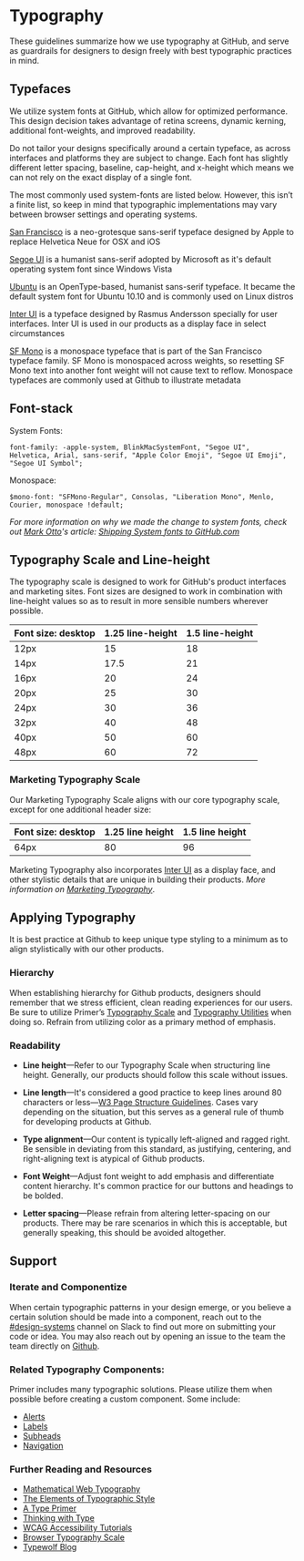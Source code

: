 
# Typography

These guidelines summarize how we use typography at GitHub, and serve as guardrails for designers to design freely with best typographic practices in mind.

<!-- {:toc} -->

## Typefaces

We utilize system fonts at GitHub, which allow for optimized performance. This design decision takes advantage of retina screens, dynamic kerning, additional font-weights, and improved readability.

Do not tailor your designs specifically around a certain typeface, as across interfaces and platforms they are subject to change. Each font has slightly different letter spacing, baseline, cap-height, and x-height which means we can not rely on the exact display of a single font.

The most commonly used system-fonts are listed below. However, this isn’t a finite list, so keep in mind that typographic implementations may vary between browser settings and operating systems.

<Box maxWidth={256}>
  <SF />
</Box>

[San Francisco](https://developer.apple.com/fonts/) is a neo-grotesque sans-serif typeface designed by Apple to replace Helvetica Neue for OSX and iOS

<Box maxWidth={207}>
  <Segoe />
</Box>

[Segoe UI](https://developer.microsoft.com/en-us/fabric#/resources) is a humanist sans-serif adopted by Microsoft as it's default operating system font since Windows Vista

<Box maxWidth={180}>
  <Ubuntu />
</Box>

[Ubuntu](https://design.ubuntu.com/font/) is an OpenType-based, humanist sans-serif typeface. It became the default system font for Ubuntu 10.10 and is commonly used on Linux distros

<Box maxWidth={202}>
  <InterUI />
</Box>

[Inter UI](https://rsms.me/inter/) is a typeface designed by Rasmus Andersson specially for user interfaces. Inter UI is used in our products as a display face in select circumstances

<Box maxWidth={240}>
  <SFMono />
</Box>

[SF Mono](https://developer.apple.com/fonts/) is a monospace typeface that is part of the San Francisco typeface family. SF Mono is monospaced across weights, so resetting SF Mono text into another font weight will not cause text to reflow. Monospace typefaces are commonly used at Github to illustrate metadata

<!-- Download: [system-fonts.zip](https://github.com/primer/design/files/2583092/system-fonts.zip) -->

## Font-stack

System Fonts:

```
font-family: -apple-system, BlinkMacSystemFont, "Segoe UI",
Helvetica, Arial, sans-serif, "Apple Color Emoji", "Segoe UI Emoji", "Segoe UI Symbol";
```

Monospace:

```
$mono-font: "SFMono-Regular", Consolas, "Liberation Mono", Menlo, Courier, monospace !default;
```

_For more information on why we made the change to system fonts, check out [Mark Otto](http://markdotto.com/)'s article: [Shipping System fonts to GitHub.com](http://markdotto.com/2018/02/07/github-system-fonts/)_

## Typography Scale and Line-height

The typography scale is designed to work for GitHub's product interfaces and marketing sites. Font sizes are designed to work in combination with line-height values so as to result in more sensible numbers wherever possible.

| Font size: desktop | 1.25 line-height | 1.5 line-height |
| ------------------ | ---------------- | --------------- |
| 12px               | 15               | 18              |
| 14px               | 17.5             | 21              |
| 16px               | 20               | 24              |
| 20px               | 25               | 30              |
| 24px               | 30               | 36              |
| 32px               | 40               | 48              |
| 40px               | 50               | 60              |
| 48px               | 60               | 72              |

### Marketing Typography Scale

Our Marketing Typography Scale aligns with our core typography scale, except for one additional header size:

| Font size: desktop | 1.25 line height | 1.5 line height |
| ------------------ | ---------------- | --------------- |
| 64px               | 80               | 96              |

Marketing Typography also incorporates [Inter UI](https://rsms.me/inter/) as a display face, and other stylistic details that are unique in building their products.
_More information on [Marketing Typography](https://styleguide.github.com/primer/utilities/marketing-type/)_.

## Applying Typography

It is best practice at Github to keep unique type styling to a minimum as to align stylistically with our other products.

### Hierarchy

When establishing hierarchy for Github products, designers should remember that we stress efficient, clean reading experiences for our users. Be sure to utilize Primer’s [Typography Scale](https://styleguide.github.com/primer/utilities/typography/) and [Typography Utilities](https://styleguide.github.com/primer/utilities/typography/) when doing so. Refrain from utilizing color as a primary method of emphasis.

### Readability

- **Line height**—Refer to our Typography Scale when structuring line height. Generally, our products should follow this scale without issues.

- **Line length**—It's considered a good practice to keep lines around 80 characters or less—[W3 Page Structure Guidelines](https://www.w3.org/WAI/tutorials/page-structure/styling/). Cases vary depending on the situation, but this serves as a general rule of thumb for developing products at Github.

- **Type alignment**—Our content is typically left-aligned and ragged right. Be sensible in deviating from this standard, as justifying, centering, and right-aligning text is atypical of Github products.

- **Font Weight**—Adjust font weight to add emphasis and differentiate content hierarchy. It's common practice for our buttons and headings to be bolded.

- **Letter spacing**—Please refrain from altering letter-spacing on our products. There may be rare scenarios in which this is acceptable, but generally speaking, this should be avoided altogether.

## Support

### Iterate and Componentize

When certain typographic patterns in your design emerge, or you believe a certain solution should be made into a component, reach out to the [#design-systems](https://github.slack.com/messages/C0ZCGGGJ2) channel on Slack to find out more on submitting your code or idea. You may also reach out by opening an issue to the team the team directly on [Github](https://github.com/primer/primer).

### Related Typography Components:

Primer includes many typographic solutions. Please utilize them when possible before creating a custom component. Some include:

- [Alerts](https://styleguide.github.com/primer/components/alerts/)
- [Labels](https://styleguide.github.com/primer/components/labels/)
- [Subheads](https://styleguide.github.com/primer/components/subhead/)
- [Navigation](https://styleguide.github.com/primer/components/navigation/)

### Further Reading and Resources

- [Mathematical Web Typography](http://jxnblk.com/writing/posts/mathematical-web-typography/)
- [The Elements of Typographic Style](https://www.amazon.com/Elements-Typographic-Style-Robert-Bringhurst/dp/0881791326)
- [A Type Primer](https://www.amazon.com/Type-Primer-2nd-John-Kane-ebook/dp/B006Y1X55G)
- [Thinking with Type](http://thinkingwithtype.com/)
- [WCAG Accessibility Tutorials](https://www.w3.org/WAI/tutorials/page-structure/)
- [Browser Typography Scale](http://type-scale.com/)
- [Typewolf Blog](https://www.typewolf.com)

<!-- **etc.** -->

